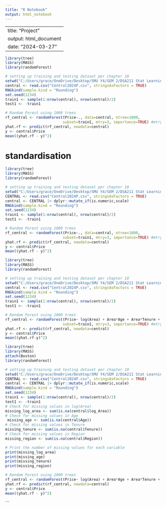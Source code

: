 ```yaml
---
title: "R Notebook"
output: html_notebook
---
```

---
title: "Project"
output: html_document
date: "2024-03-27"
---

```r
library(tree)  
library(MASS)
library(randomForest)

# setting up training and testing dataset per chapter 10
setwd("C:/Users/grace/OneDrive/Desktop/SMU Y4/SEM 2/DSA211 Stat Learning w R/Group Project")
central <- read.csv("Central2024P.csv", stringsAsFactors = TRUE)
RNGkind(sample.kind = "Rounding")
set.seed(1234)
train1 <- sample(1:nrow(central), nrow(central)/2)
test1 <- -train1

# Random Forest using 1000 trees
rf_central <- randomForest(Price~., data=central, ntree=1000,
                          subset=train1, mtry=3, importance=TRUE) #mtry = sqrt(p) = sqrt(13) = 4
yhat.rf <- predict(rf_central, newdata=central)
y <- central$Price
mean((yhat.rf - y)^2)
```

# standardisation 
```r
library(tree)  
library(MASS)
library(randomForest)

# setting up training and testing dataset per chapter 10
setwd("C:/Users/grace/OneDrive/Desktop/SMU Y4/SEM 2/DSA211 Stat Learning w R/Group Project")
CENTRAL <- read.csv("Central2024P.csv", stringsAsFactors = TRUE)
central <- CENTRAL |> dplyr::mutate_if(is.numeric,scale)
RNGkind(sample.kind = "Rounding")
set.seed(1234)
train1 <- sample(1:nrow(central), nrow(central)/2)
test1 <- -train1

# Random Forest using 1000 trees
rf_central <- randomForest(Price~., data=central, ntree=1000,
                          subset=train1, mtry=3, importance=TRUE) #mtry = sqrt(p) = sqrt(13) = 4
yhat.rf <- predict(rf_central, newdata=central)
y <- central$Price
mean((yhat.rf - y)^2)
```

```r
library(tree)  
library(MASS)
library(randomForest)

# setting up training and testing dataset per chapter 10
setwd("C:/Users/grace/OneDrive/Desktop/SMU Y4/SEM 2/DSA211 Stat Learning w R/Group Project")
central <- read.csv("Central2024P.csv", stringsAsFactors = TRUE)
RNGkind(sample.kind = "Rounding")
set.seed(1234)
train1 <- sample(1:nrow(central), nrow(central)/2)
test1 <- -train1

# Random Forest using 1000 trees
rf_central <- randomForest(Price~ log(Area) + Area*Age + Area*Tenure + Area*Region, data=central, ntree=1000,
                          subset=train1, mtry=3, importance=TRUE) #mtry = sqrt(p) = sqrt(13) = 4
yhat.rf <- predict(rf_central, newdata=central)
y <- central$Price
mean((yhat.rf-y)^2)
```

```r
library(tree)  
library(MASS)
attach(Boston)
library(randomForest)

# setting up training and testing dataset per chapter 10
setwd("C:/Users/grace/OneDrive/Desktop/SMU Y4/SEM 2/DSA211 Stat Learning w R/Group Project")
CENTRAL <- read.csv("Central2024P.csv", stringsAsFactors = TRUE)
central <- CENTRAL |> dplyr::mutate_if(is.numeric,scale)
RNGkind(sample.kind = "Rounding")
set.seed(1234)
train1 <- sample(1:nrow(central), nrow(central)/2)
test1 <- -train1
# Check for missing values in log(Area)
missing_log_area <- sum(is.na(central$log_Area))
# Check for missing values in Age
 missing_age <- sum(is.na(central$Age))
# Check for missing values in Tenure
missing_tenure <- sum(is.na(central$Tenure))
# Check for missing values in Region
missing_region <- sum(is.na(central$Region))

# Print the number of missing values for each variable
print(missing_log_area)
print(missing_age)
print(missing_tenure)
print(missing_region)

# Random Forest using 1000 trees
rf_central <- randomForest(Price~ log(Area) + Area*Age + Area*Tenure + Area*Region, data=central, ntree=1000, subset=train1, mtry=3, importance=TRUE) 
yhat.rf <- predict(rf_central, newdata=central)
y <- central$Price
mean((yhat.rf - y)^2)
```
```

